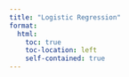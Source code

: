 ```yaml
---
title: "Logistic Regression"
format:
  html:
    toc: true
    toc-location: left
    self-contained: true
---
```


